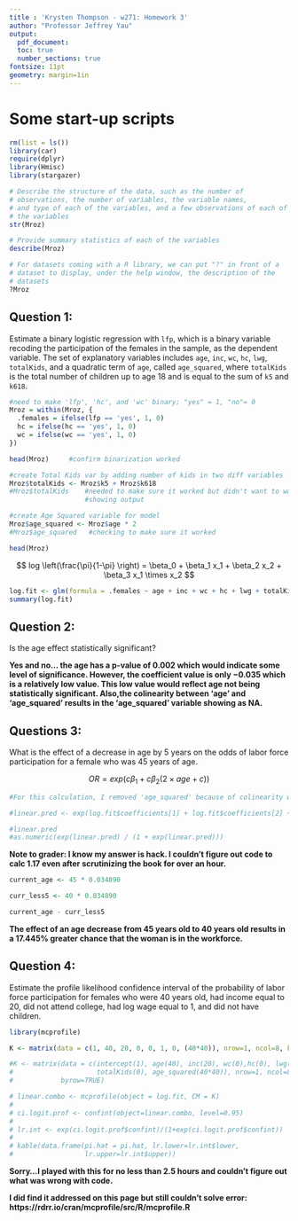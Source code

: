 ```yaml
---
title : 'Krysten Thompson - w271: Homework 3'
author: "Professor Jeffrey Yau"
output: 
  pdf_document:
  toc: true
  number_sections: true
fontsize: 11pt
geometry: margin=1in
---
```


# Some start-up scripts
```r
rm(list = ls())
library(car)
require(dplyr)
library(Hmisc)
library(stargazer)

# Describe the structure of the data, such as the number of
# observations, the number of variables, the variable names, 
# and type of each of the variables, and a few observations of each of
# the variables
str(Mroz)

# Provide summary statistics of each of the variables 
describe(Mroz)

# For datasets coming with a R library, we can put "?" in front of a
# dataset to display, under the help window, the description of the 
# datasets
?Mroz
```

## Question 1:
Estimate a binary logistic regression with `lfp`, which is a binary variable recoding the participation of the females in the sample, as the dependent variable. The set of explanatory variables includes `age`, `inc`, `wc`, `hc`, `lwg`, `totalKids`, and a quadratic term of `age`, called `age_squared`, where `totalKids` is the total number of children up to age $18$ and is equal to the sum of `k5` and `k618`.

```r
#need to make 'lfp', 'hc', and 'wc' binary; "yes" = 1, "no"= 0
Mroz = within(Mroz, {
  .females = ifelse(lfp == 'yes', 1, 0)
  hc = ifelse(hc == 'yes', 1, 0)
  wc = ifelse(wc == 'yes', 1, 0)
})

head(Mroz)     #confirm binarization worked
```

```r
#create Total Kids var by adding number of kids in two diff variables
Mroz$totalKids <- Mroz$k5 + Mroz$k618
#Mroz$totalKids    #needed to make sure it worked but didn't want to waste space by
                   #showing output
```

```r
#create Age Squared variable for model
Mroz$age_squared <- Mroz$age * 2
#Mroz$age_squared   #checking to make sure it worked
```

```r
head(Mroz)
```

$$
log \left(\frac{\pi}{1-\pi} \right) = \beta_0 + \beta_1 x_1 + \beta_2 x_2 + \beta_3 x_1 \times x_2
$$

```r
log.fit <- glm(formula = .females ~ age + inc + wc + hc + lwg + totalKids + age_squared, family = binomial(link=logit), data = Mroz)
summary(log.fit)
```

## Question 2: 
Is the age effect statistically significant? 

**Yes and no... the age has a p-value of 0.002 which would indicate some level of significance. However, the coefficient value is only $-0.035$ which is a relatively low value. This low value would reflect age not being statistically significant. Also,the colinearity between 'age' and 'age_squared' results in the 'age_squared' variable showing as NA.**


## Questions 3: 
What is the effect of a decrease in age by $5$ years on the odds of labor force participation for a female who was $45$ years of age.

$$
OR = exp(c \beta_1 + c \beta_2(2 \times age + c) )
$$
```r
#For this calculation, I removed 'age_squared' because of colinearity with 'age'

#linear.pred <- exp(log.fit$coefficients[1] + log.fit$coefficients[2] + log.fit$coefficients[3] + log.fit$coefficients[4] + log.fit$coefficients[5] + log.fit$coefficients[6](45 * age + 5))

#linear.pred
#as.numeric(exp(linear.pred) / (1 + exp(linear.pred)))
```

**Note to grader: I know my answer is hack. I couldn't figure out code to calc 1.17 even after scrutinizing the book for over an hour.**

```r
current_age <- 45 * 0.034890

curr_less5 <- 40 * 0.034890

current_age - curr_less5
```

**The effect of an age decrease from 45 years old to 40 years old results in a 17.445% greater chance that the woman is in the workforce.**


## Question 4: 
Estimate the profile likelihood confidence interval of the probability of labor force participation for females who were $40$ years old, had income equal to $20$, did not attend college, had log wage equal to 1, and did not have children.

```r
library(mcprofile)

K <- matrix(data = c(1, 40, 20, 0, 0, 1, 0, (40*40)), nrow=1, ncol=8, byrow=TRUE)

#K <- matrix(data = c(intercept(1), age(40), inc(20), wc(0),hc(0), lwg(1),
#                     totalKids(0), age_squared(40*40)), nrow=1, ncol=8,
#            byrow=TRUE)

# linear.combo <- mcprofile(object = log.fit, CM = K)
# 
# ci.logit.prof <- confint(object=linear.combo, level=0.95)
# 
# lr.int <- exp(ci.logit.prof$confint)/(1+exp(ci.logit.prof$confint))
# 
# kable(data.frame(pi.hat = pi.hat, lr.lower=lr.int$lower,
#                  lr.upper=lr.int$upper))

```
**Sorry...I played with this for no less than 2.5 hours and couldn't figure out what was wrong with code.**

**I did find it addressed on this page but still couldn't solve error:**
**https://rdrr.io/cran/mcprofile/src/R/mcprofile.R**



